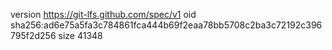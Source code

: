 version https://git-lfs.github.com/spec/v1
oid sha256:ad6e75a5fa3c784861fca444b69f2eaa78bb5708c2ba3c72192c396795f2d256
size 41348

